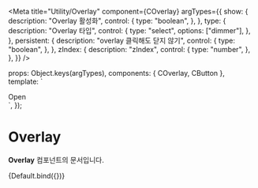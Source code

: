 
<Meta
  title="Utility/Overlay"
  component={COverlay}
    argTypes={{
        show: {
            description: "Overlay 활성화",
            control: {
                type: "boolean",
            },
        },
        type: {
          description: "Overlay 타입",
          control: {
            type: "select",
            options: ["dimmer"],
          },
        },
        persistent: {
            description: "overlay 클릭해도 닫지 않기",
            control: {
                type: "boolean",
            },
        },
        zIndex: {
            description: "zIndex",
            control: {
                type: "number",
            },
        },
    }}
/>

  props: Object.keys(argTypes),
  components: { COverlay, CButton },
  template: `
  <div>
        <CButton @click="show = true">Open</CButton>
        <COverlay
            :show.sync="show"
            :type="type"
            :persistent="persistent"
            :z-index="zIndex"
        />
    </div>`,
});

# Overlay

**Overlay** 컴포넌트의 문서입니다.

<Story name="Default" height="100px">
    {Default.bind({})}
</Story>

<ArgsTable story="Default" />

